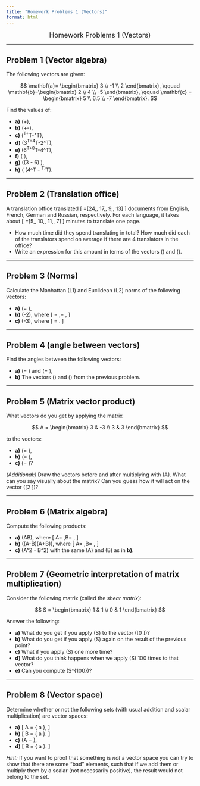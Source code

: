 ```yaml
---
title: "Homework Problems 1 (Vectors)"
format: html
---
```


<center>
  <span style="font-size: large;">Homework Problems 1 (Vectors)</span>
</center>

---

## Problem 1 (Vector algebra)

The following vectors are given:

$$
\mathbf{a}= \begin{bmatrix} 3 \\ -1 \\ 2 \end{bmatrix}, \qquad \mathbf{b}=\begin{bmatrix} 2 \\ 4 \\ -5 \end{bmatrix}, \qquad \mathbf{c} = \begin{bmatrix} 5 \\ 6.5 \\ -7 \end{bmatrix}.
$$

Find the values of:

- **a)** \(\mathbf{a}+\mathbf{b}\),
- **b)** \(\mathbf{a}+\mathbf{b}-\mathbf{c}\),
- **c)** \(\mathbf{a}^T+\mathbf{b}^T-\mathbf{c}^T\),
- **d)** \(3\mathbf{a}^T+4\mathbf{b}^T-2\mathbf{c}^T\),
- **e)** \(6\mathbf{a}^T+8\mathbf{b}^T-4\mathbf{c}^T\),
- **f)** \(\mathbf{a} \cdot \mathbf{b}\),
- **g)** \((3\mathbf{a} - 6\mathbf{b}) \cdot \mathbf{c}\),
- **h)** \(\mathbf{a} \cdot (4\mathbf{a}^T - \mathbf{b}^T)^T\).


---

## Problem 2 (Translation office)

A translation office translated 
\[
\mathbf{a}=[24,\, 17,\, 9,\, 13]
\]
documents from English, French, German and Russian, respectively. For each language, it takes about 
\[
\mathbf{b}=[5,\, 10,\, 11,\, 7]
\]
minutes to translate one page.

- How much time did they spend translating in total? How much did each of the translators spend on average if there are 4 translators in the office?  
- Write an expression for this amount in terms of the vectors \(\mathbf{a}\) and \(\mathbf{b}\).

---

## Problem 3 (Norms)

Calculate the Manhattan (L1) and Euclidean (L2) norms of the following vectors:

- **a)** \(\mathbf{a}= \begin{bmatrix} 2 \\ -9 \\ 3 \end{bmatrix}\),
- **b)** \(\mathbf{a}-2\mathbf{b}\), where 
  \[
  \mathbf{a}= \begin{bmatrix}3 \\ 4 \\ 1 \\ 0\end{bmatrix},\quad \mathbf{b}= \begin{bmatrix}4 \\ 5 \\ -2 \\ -1\end{bmatrix},
  \]
- **c)** \(-3\mathbf{c}\), where 
  \[
  \mathbf{c}= \begin{bmatrix}2 \\ -5 \\ 6\end{bmatrix}.
  \]

---

## Problem 4 (angle between vectors)

Find the angles between the following vectors:

- **a)** \(\mathbf{a}= \begin{bmatrix} 2 \\ 1 \\ 1 \end{bmatrix}\) and \(\mathbf{b}= \begin{bmatrix} 1 \\ -3 \\ 3 \end{bmatrix}\),
- **b)** The vectors \(\mathbf{a}\) and \(\mathbf{c}\) from the previous problem.

---

## Problem 5 (Matrix vector product)

What vectors do you get by applying the matrix

$$
A = \begin{bmatrix} 3 & -3 \\ 3 & 3 \end{bmatrix}
$$

to the vectors:

- **a)** \(\mathbf{a}=\begin{bmatrix} 1 \\ 0 \end{bmatrix}\),
- **b)** \(\mathbf{b}=\begin{bmatrix} 0 \\ 1 \end{bmatrix}\),
- **c)** \(\mathbf{c}=\begin{bmatrix} 1 \\ 1 \end{bmatrix}\)?

*(Additional:)* Draw the vectors before and after multiplying with \(A\). What can you say visually about the matrix? Can you guess how it will act on the vector \([2 \quad -2]\)?

---

## Problem 6 (Matrix algebra)

Compute the following products:

- **a)** \(AB\), where 
  \[
  A=\begin{bmatrix} 6 & 5 \\ -2 & 7 \end{bmatrix},\quad B=\begin{bmatrix} -5 & 3 \\ 1 & 4 \end{bmatrix},
  \]
- **b)** \((A-B)(A+B)\), where 
  \[
  A=\begin{bmatrix} 2 & 2 & 4 \\ -3 & -2 & 4 \\ -2 & 0 & 2 \end{bmatrix},\quad B=\begin{bmatrix} 2 & 1 & 3 \\ -1 & 2 & 2 \\ 1 & 4 & -1 \end{bmatrix},
  \]
- **c)** \(A^2 - B^2\) with the same \(A\) and \(B\) as in **b)**.

---

## Problem 7 (Geometric interpretation of matrix multiplication)

Consider the following matrix (called the *shear matrix*):

$$
S = \begin{bmatrix} 1 & 1 \\ 0 & 1 \end{bmatrix}
$$

Answer the following:

- **a)** What do you get if you apply \(S\) to the vector \([0 \quad 1]\)?
- **b)** What do you get if you apply \(S\) again on the result of the previous point?
- **c)** What if you apply \(S\) one more time?
- **d)** What do you think happens when we apply \(S\) 100 times to that vector?
- **e)** Can you compute \(S^{100}\)?

---

## Problem 8 (Vector space)

Determine whether or not the following sets (with usual addition and scalar multiplication) are vector spaces:

- **a)** 
  \[
  A = \left\{ \begin{bmatrix} a \\ 0 \end{bmatrix} \mid a\in\mathbb{R} \right\},
  \]
- **b)** 
  \[
  B = \left\{ \begin{bmatrix} a \\ -a \end{bmatrix} \mid a\in\mathbb{R} \right\}.
  \]
- **c)** \(A = \mathbb{N}\),
- **d)** 
  \[
  B = \left\{ \begin{bmatrix} a \\ 1 \end{bmatrix} \mid a\in\mathbb{R} \right\}.
  \]

*Hint:* If you want to proof that something is *not* a vector space you can try to show that there are some "bad" elements, such that if we add them or multiply them by a scalar (not necessarily positive), the result would not belong to the set.
